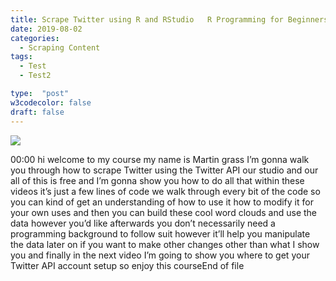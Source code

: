 ```yaml
---
title: Scrape Twitter using R and RStudio   R Programming for Beginners Tutorial
date: 2019-08-02
categories:
  - Scraping Content
tags:
  - Test
  - Test2

type:  "post"
w3codecolor: false
draft: false
---
```


<a href="https://www.youtube.com/watch?v=GnN2yvGJWQc">
<img src="https://www.cradletograver.com/auto-posts/images/RSquaredAdjustedRSquaredRStudioLinearModels.mp4.jpg">
</a>









00:00
hi welcome to my course my name is Martin grass I'm gonna walk you through
how to scrape Twitter using the Twitter API our studio and our all of this is
free and I'm gonna show you how to do all that within these videos it's just a
few lines of code we walk through every bit of the code so you can kind of get
an understanding of how to use it how to
modify it for your own uses and then you
can build these cool word clouds and use the data however you'd like afterwards
you don't necessarily need a programming background to follow suit however it'll
help you manipulate the data later on if you want to make other changes other
than what I show you and finally in the next video I'm going to show you where
to get your Twitter API account setup so enjoy this courseEnd of file

